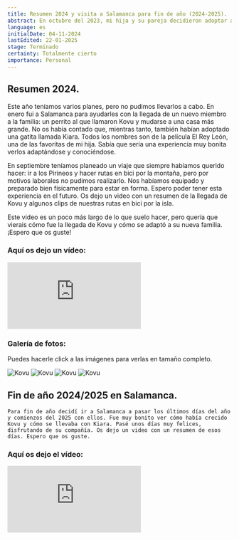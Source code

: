 ```yaml
---
title: Resumen 2024 y visita a Salamanca para fin de año (2024-2025).
abstract: En octubre del 2023, mi hija y su pareja decidieron adoptar a otro perrito. En enero de 2024 hice un viaje a Salamanca para ayudarles con todo. Os cuento cómo fue conocer a este nuevo miembro de la familia y, al final del año 2024/2025, decidí pasarlo en Salamanca con ellos.
language: es
initialDate: 04-11-2024
lastEdited: 22-01-2025
stage: Terminado
certainty: Totalmente cierto
importance: Personal
---
```


## Resumen 2024.

Este año teníamos varios planes, pero no pudimos llevarlos a cabo. En enero fui a Salamanca para ayudarles con la llegada de un nuevo miembro a la familia: un perrito al que llamaron Kovu y mudarse a una casa más grande. No os había contado que, mientras tanto, también habían adoptado una gatita llamada Kiara. Todos los nombres son de la película El Rey León, una de las favoritas de mi hija. Sabía que sería una experiencia muy bonita verlos adaptándose y conociéndose.

En septiembre teníamos planeado un viaje que siempre habíamos querido hacer: ir a los Pirineos y hacer rutas en bici por la montaña, pero por motivos laborales no pudimos realizarlo. Nos habíamos equipado y preparado bien físicamente para estar en forma. Espero poder tener esta experiencia en el futuro. Os dejo un video con un resumen de la llegada de Kovu y algunos clips de nuestras rutas en bici por la isla.

Este video es un poco más largo de lo que suelo hacer, pero quería que vierais cómo fue la llegada de Kovu y cómo se adaptó a su nueva familia. ¡Espero que os guste!

### **Aquí os dejo un vídeo:**

<iframe
  className="yt-embeded"
  src="https://www.youtube-nocookie.com/embed/0oS3QZApftE?si=B9vfV51wfMo5g5S9"
  title="YouTube video player"
  frameborder="0"
  allow="accelerometer; clipboard-write; encrypted-media; gyroscope; picture-in-picture; web-share"
  referrerpolicy="strict-origin-when-cross-origin"
  allowfullscreen
></iframe>

### Galería de fotos:

Puedes hacerle click a las imágenes para verlas en tamaño completo.

<PhotoGallery>
  <img
    src="/imagenes/blog/galeria-resumen/20241.jpeg"
    alt="Kovu"
  />
  <img
    src="/imagenes/blog/galeria-resumen/20242.jpeg"
    alt="Kovu"
  />
  <img
    src="/imagenes/blog/galeria-resumen/20243.jpeg"
    alt="Kovu"
  />
  <img
    src="/imagenes/blog/galeria-resumen/20244.jpeg"
    alt="Kovu"
  />
</PhotoGallery>

## Fin de año 2024/2025 en Salamanca.

    Para fin de año decidí ir a Salamanca a pasar los últimos días del año y comienzos del 2025 con ellos. Fue muy bonito ver cómo había crecido Kovu y cómo se llevaba con Kiara. Pasé unos días muy felices, disfrutando de su compañía. Os dejo un video con un resumen de esos días. Espero que os guste.

### **Aquí os dejo el vídeo:**

<iframe
  className="yt-embeded"
  src="https://www.youtube.com/embed/gbFS2TIaOwM?si=iv520n_2eN9DHUhV"
  title="YouTube video player"
  frameborder="0"
  allow="accelerometer; clipboard-write; encrypted-media; gyroscope; picture-in-picture; web-share"
  referrerpolicy="strict-origin-when-cross-origin"
  allowfullscreen
></iframe>
